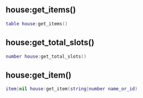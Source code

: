 ## house:get_items()

```lua
table house:get_items()
```

## house:get_total_slots()

```lua
number house:get_total_slots()
```

## house:get_item()

```lua
item|nil house:get_item(string|number name_or_id)
``` 